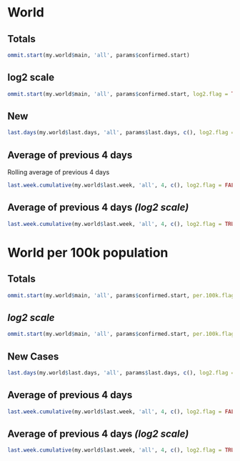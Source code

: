 # World  {.tabset .tabset-fade .tabset-pills}

## Totals

```r
ommit.start(my.world$main, 'all', params$confirmed.start)
```

## log2 scale

```r
ommit.start(my.world$main, 'all', params$confirmed.start, log2.flag = TRUE)
```

## New

```r
last.days(my.world$last.days, 'all', params$last.days, c(), log2.flag = FALSE, per.100k.flag = FALSE, new.flag = TRUE)
```

## Average of previous 4 days

Rolling average of previous 4 days

```r
last.week.cumulative(my.world$last.week, 'all', 4, c(), log2.flag = FALSE, per.100k.flag = FALSE)
```

## Average of previous 4 days *(log2 scale)*

```r
last.week.cumulative(my.world$last.week, 'all', 4, c(), log2.flag = TRUE, per.100k.flag = FALSE)
```


# World per 100k population  {.tabset .tabset-fade .tabset-pills}

## Totals

```r
ommit.start(my.world$main, 'all', params$confirmed.start, per.100k.flag = TRUE)
```

## *log2 scale*

```r
ommit.start(my.world$main, 'all', params$confirmed.start, per.100k.flag = TRUE, log2.flag = TRUE, digits = 2)
```

## New Cases

```r
last.days(my.world$last.days, 'all', params$last.days, c(), log2.flag = FALSE, per.100k.flag = TRUE, new.flag = TRUE)
```

## Average of previous 4 days

```r
last.week.cumulative(my.world$last.week, 'all', 4, c(), log2.flag = FALSE, per.100k.flag = TRUE)
```

## Average of previous 4 days *(log2 scale)*

```r
last.week.cumulative(my.world$last.week, 'all', 4, c(), log2.flag = TRUE, per.100k.flag = TRUE)
```

